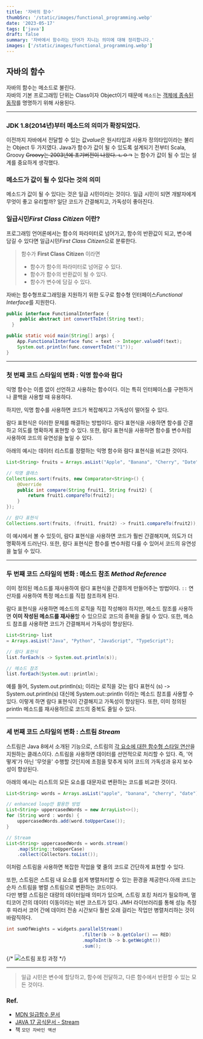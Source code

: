 ```yaml
---
title: '자바의 함수'
thumbSrc: '/static/images/functional_programming.webp'
date: '2023-05-17'
tags: ['java']
draft: false
summary: '자바에서 함수라는 단어가 지니는 의미에 대해 정리합니다.'
images: ['/static/images/functional_programming.webp']
---
```



## 자바의 함수

자바의 함수는 메소드로 불린다.  
자바의 기본 프로그래밍 단위는 Class이자 Object이기 때문에 `메소드`는 [객체에 종속된 동작](https://stackoverflow.com/questions/155609/whats-the-difference-between-a-method-and-a-function)를 명명하기 위해 사용된다.

---

### JDK 1.8(2014년)부터 메소드의 의미가 확장되었다.  

이전까지 자바에서 전달할 수 있는 값*value*은 원시타입과 사용자 정의타입이라는 불리는 Object 두 가지였다. Java가 함수가 값이 될 수 있도록 설계되기 전부터 Scala, Groovy ~~Groovy는 2003년에 초기버전이 나왔다. ㄴㅇㄱ~~ 는 함수가 값이 될 수 있는 설계를 중요하게 생각했다.

### 메소드가 값이 될 수 있다는 것의 의미

메소드가 값이 될 수 있다는 것은 일급 시민이라는 것이다. 일급 시민이 되면 개발자에게 무엇이 좋고 유리할까? 일단 코드가 간결해지고, 가독성이 좋아진다. 

### 일급시민*First Class Citizen*  이란?

프로그래밍 언어론에서는 함수의 파라미터로 넘어가고, 함수의 반환값이 되고, 변수에 담길 수 있다면  일급시민*First Class Citizen*으로 분류한다.  

> 함수가 **First Class Citizen** 이라면 
> - 함수가 함수의 파라미터로 넘어갈 수 있다.
> - 함수가 함수의 반환값이 될 수 있다.
> - 함수가 변수에 담길 수 있다.

자바는 함수형프로그래밍을 지원하기 위한 도구로 함수형 인터페이스*Functional Interface*를 지원한다. 
```java
public interface FunctionalInterface {
     public abstract int convertToInt(String text);
  }

public static void main(String[] args) {
    App.FunctionalInterface func = text -> Integer.valueOf(text);
    System.out.println(func.convertToInt("1"));
}
```

----

### 첫 번째 코드 스타일의 변화 : 익명 함수와 람다

익명 함수는 이름 없이 선언하고 사용하는 함수이다. 이는 특히 인터페이스를 구현하거나 콜백을 사용할 때 유용하다.

하지만, 익명 함수를 사용하면 코드가 복잡해지고 가독성이 떨어질 수 있다.

람다 표현식은 이러한 문제를 해결하는 방법이다. 람다 표현식을 사용하면 함수를 간결하고 의도를 명확하게 표현할 수 있다. 또한, 람다 표현식을 사용하면 함수를 변수처럼 사용하여 코드의 유연성을 높일 수 있다.

아래의 예시는 데이터 리스트를 정렬하는 익명 함수와 람다 표현식을 비교한 것이다.

```java
List<String> fruits = Arrays.asList("Apple", "Banana", "Cherry", "Date");

// 익명 클래스
Collections.sort(fruits, new Comparator<String>() {
    @Override
    public int compare(String fruit1, String fruit2) {
        return fruit1.compareTo(fruit2);
    }
});

// 람다 표현식
Collections.sort(fruits, (fruit1, fruit2) -> fruit1.compareTo(fruit2));
```

이 예시에서 볼 수 있듯이, 람다 표현식을 사용하면 코드가 훨씬 간결해지며, 의도가 더 명확하게 드러난다. 또한, 람다 표현식은 함수를 변수처럼 다룰 수 있어서 코드의 유연성을 높일 수 있다.


----

### 두 번째 코드 스타일의 변화 : 메소드 참조 *Method Reference*

이미 정의된 메소드를 재사용하여 람다 표현식을 간결하게 만들어주는 방법이다. `::` 연산자를 사용하여 특정 메소드를 직접 참조하게 된다.

람다 표현식을 사용하면 메소드의 로직을 직접 작성해야 하지만, 메소드 참조를 사용하면 **이미 작성된 메소드를 재사용**할 수 있으므로 코드의 중복을 줄일 수 있다. 또한, 메소드 참조를 사용하면 코드가 간결해져서 가독성이 향상된다.


```java
List<String> list 
= Arrays.asList("Java", "Python", "JavaScript", "TypeScript");

// 람다 표현식
list.forEach(s -> System.out.println(s));

// 메소드 참조
list.forEach(System.out::println);
```

예를 들어, System.out.println(s); 이라는 로직을 갖는 람다 표현식 (s) -> System.out.println(s) 대신에 System.out::println 이라는 메소드 참조를 사용할 수 있다. 이렇게 하면 람다 표현식이 간결해지고 가독성이 향상된다. 또한, 이미 정의된 println 메소드를 재사용하므로 코드의 중복도 줄일 수 있다.

----

### 세 번째 코드 스타일의 변화 : 스트림 *Stream*


스트림은 Java 8에서 소개된 기능으로, 스트림의 [각 요소에 대한 함수형 스타일 연산](https://docs.oracle.com/en/java/javase/17/docs/api/java.base/java/util/stream/package-summary.html)을 지원하는 클래스이다. 스트림을 사용하면 데이터를 선언적으로 처리할 수 있다. 즉, '어떻게'가 아닌 '무엇을' 수행할 것인지에 초점을 맞추게 되어 코드의 가독성과 유지 보수성이 향상된다.


아래의 예시는 리스트의 모든 요소를 대문자로 변환하는 코드를 비교한 것이다.

```java
List<String> words = Arrays.asList("apple", "banana", "cherry", "date");

// enhanced loop만 활용한 방법
List<String> uppercasedWords = new ArrayList<>();
for (String word : words) {
    uppercasedWords.add(word.toUpperCase());
}

// Stream
List<String> uppercasedWords = words.stream()
    .map(String::toUpperCase)
    .collect(Collectors.toList());
```
이처럼 스트림을 사용하면 복잡한 작업을 몇 줄의 코드로 간단하게 표현할 수 있다.

또한, 스트림은 스트림 내 요소를 쉽게 병렬처리할 수 있는 환경을 제공한다.아래 코드는 순차 스트림을 병렬 스트림으로 변환하는 코드이다.   
다만 병렬 스트림은 대량의 데이터일때 의미가 있으며, 스트링 포킹 처리가 필요하며, 멀티코어 간의 데이터 이동이라는 비싼 코스트가 있다. JMH 라이브러리를 통해 성능 측정 후 따라서 코어 간에 데이터 전송 시간보다 훨씬 오래 걸리는 작업만 병렬처리하는 것이 바람직하다.

```java
int sumOfWeights = widgets.parallelStream()
                            .filter(b -> b.getColor() == RED)
                            .mapToInt(b -> b.getWeight())
                            .sum();
```



{/* ![스트림 포킹 과정](https://blog.kakaocdn.net/dn/XTpC5/btryt5OhELa/5fjL4qz8UDUNq5xXuRQQm0/img.jpg) */}


---

> 일급 시민은 변수에 할당하고, 함수에 전달하고, 다른 함수에서 반환할 수 있는 모든 것이다.

### Ref.
- [MDN 일급함수 문서](https://developer.mozilla.org/ko/docs/Glossary/First-class_Function)
- [JAVA 17 공식문서 - Stream ](https://docs.oracle.com/en/java/javase/17/docs/api/java.base/java/util/stream/package-summary.html)
- 책 `모던 자바인 액션`
